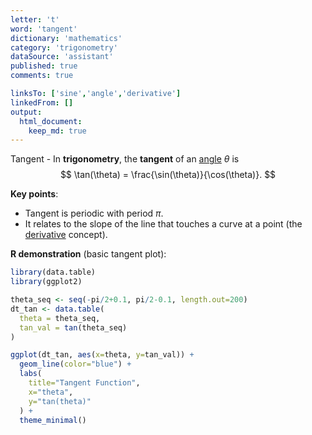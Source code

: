 ```yaml
---
letter: 't'
word: 'tangent'
dictionary: 'mathematics'
category: 'trigonometry'
dataSource: 'assistant'
published: true
comments: true

linksTo: ['sine','angle','derivative']
linkedFrom: []
output:
  html_document:
    keep_md: true
---
```




<a id="tangent">Tangent</a> - In **trigonometry**, the **tangent** of an [angle](#angle) $\theta$ is 
$$
\tan(\theta) = \frac{\sin(\theta)}{\cos(\theta)}.
$$

**Key points**:
- Tangent is periodic with period $\pi$.
- It relates to the slope of the line that touches a curve at a point (the [derivative](#derivative) concept).

**R demonstration** (basic tangent plot):


``` r
library(data.table)
library(ggplot2)

theta_seq <- seq(-pi/2+0.1, pi/2-0.1, length.out=200)
dt_tan <- data.table(
  theta = theta_seq,
  tan_val = tan(theta_seq)
)

ggplot(dt_tan, aes(x=theta, y=tan_val)) +
  geom_line(color="blue") +
  labs(
    title="Tangent Function",
    x="theta",
    y="tan(theta)"
  ) +
  theme_minimal()
```

<Figure src="/Users/work/Coding/derecksprojects/derecksnotes.com-playground/derecksnotes.com/client/src/app/dictionaries/mathematics/definitions/mathematics_trigonometry_t_tangent_files/figure-html/unnamed-chunk-1-1.png">
	
</Figure>
